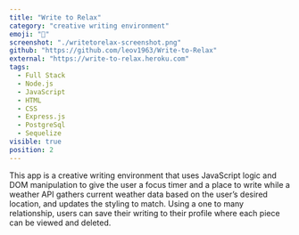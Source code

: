 ```yaml
---
title: "Write to Relax"
category: "creative writing environment"
emoji: "📖"
screenshot: "./writetorelax-screenshot.png"
github: "https://github.com/leov1963/Write-to-Relax"
external: "https://write-to-relax.heroku.com"
tags:
  - Full Stack
  - Node.js
  - JavaScript
  - HTML
  - CSS
  - Express.js
  - PostgreSql
  - Sequelize
visible: true
position: 2
---
```


This app is a creative writing environment that uses JavaScript logic and DOM manipulation to give the user a focus timer and a place to write while a weather API gathers current weather data based on the user’s desired location, and updates the styling to match. Using a one to many relationship, users can save their writing to their profile where each piece can be viewed and deleted.